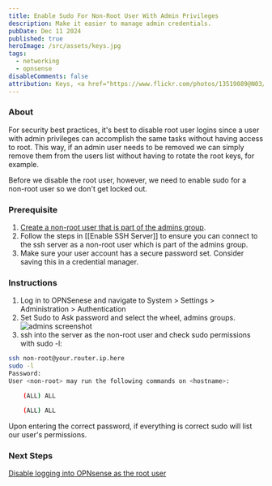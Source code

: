 ```yaml
---
title: Enable Sudo For Non-Root User With Admin Privileges
description: Make it easier to manage admin credentials.
pubDate: Dec 11 2024
published: true
heroImage: /src/assets/keys.jpg
tags:
  - networking
  - opnsense
disableComments: false
attribution: Keys, <a href="https://www.flickr.com/photos/13519089@N03/1380483002" title="Keys">Taki Steve</a>, <a href="https://creativecommons.org/licenses/by/2.0/">CC BY 2.0</a>, via flickr
---
```

### About
For security best practices, it's best to disable root user logins since a user with admin privileges can accomplish the same tasks without having access to root. This way, if an admin user needs to be removed we can simply remove them from the users list without having to rotate the root keys, for example.

Before we disable the root user, however, we need to enable sudo for a non-root user so we don't get locked out. 

### Prerequisite
1. [Create a non-root user that is part of the admins group](../../posts/create-a-new-administrator-account).
2. Follow the steps in [[Enable SSH Server]] to ensure you can connect to the ssh server as a non-root user which is part of the admins group.
3. Make sure your user account has a secure password set. Consider saving this in a credential manager.
### Instructions
1. Log in to OPNSenese and navigate to System > Settings > Administration > Authentication
2. Set Sudo to Ask password and select the wheel, admins groups.
![admins screenshot](../../assets/opnsense-admin-create.png)
3. ssh into the server as the non-root user and check sudo permissions with sudo -l:
```bash
ssh non-root@your.router.ip.here
sudo -l
Password:
User <non-root> may run the following commands on <hostname>:

    (ALL) ALL

    (ALL) ALL
```
Upon entering the correct password, if everything is correct sudo will list our user's permissions. 

### Next Steps
[Disable logging into OPNsense as the root user](../../posts/disable-logging-into-opnsense-as-the-root-user)
